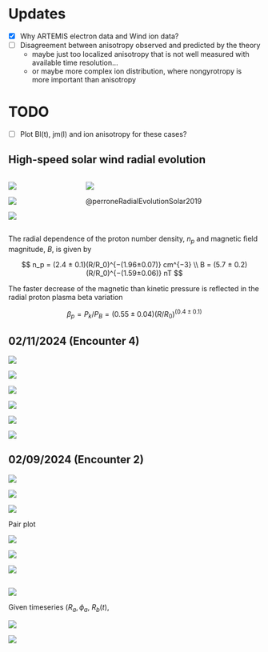 # Updates

- [x] Why ARTEMIS electron data and Wind ion data?
- [ ] Disagreement between anisotropy observed and predicted by the theory
  - maybe just too localized anisotropy that is not well measured with available time resolution... 
  - or maybe more complex ion distribution, where nongyrotropy is more important than anisotropy

# TODO

- [ ] Plot Bl(t), jm(l) and ion anisotropy for these cases?

## High-speed solar wind radial evolution

:::: {.columns}
::: {.column}
![](figures/evolution/plasma-adiabatic-evolution_e2-DSCOVR.svg)

![](figures/evolution/plasma-adiabatic-evolution_e2-DSCOVR-next.svg)

![](figures/evolution/plasma-adiabatic-evolution_e2-DSCOVR-previous.svg)
:::

::: {.column}

![](images/sty3348fig5.jpeg)

@perroneRadialEvolutionSolar2019
:::
::::

::: {.notes}
The radial dependence of the proton number density, $n_p$ and magnetic ﬁeld magnitude, $B$, is given by

$$
n_p = (2.4 ± 0.1)(R/R_0)^{−(1.96±0.07)} cm^{−3}
\\
B = (5.7 ± 0.2)(R/R_0)^{−(1.59±0.06)} nT
$$

The faster decrease of the magnetic than kinetic pressure is reflected in the radial proton plasma beta variation

$$
β_p = P_k/P_B = (0.55 ± 0.04)(R/R_0)^{(0.4±0.1)}
$$ 
:::


## 02/11/2024 (Encounter 4)

::: {.column-screen-inset layout-nrow="1"}

![](figures/enc4/thickness_current)

![](figures/enc4/density_distribution)

![](figures/enc4/dvl)
:::


::: {.column-screen-inset layout-nrow="1"}

![](figures/enc4/dn-dT)

![](figures/enc4/dT-dB)

![](figures/enc4/dn-dB)
:::


## 02/09/2024 (Encounter 2)

::: {.column-screen-inset layout-nrow="1"}

![](figures/enc2/thickness_current)

![](figures/enc2/density_distribution)

![](figures/enc2/dvl)
:::

Pair plot

::: {.column-screen-inset layout-nrow="1"}

![](figures/enc2/dn-dT)

![](figures/enc2/dT-dB)

![](figures/enc2/dn-dB)
:::

## 

![](images/paste-20.png)

Given timeseries $(R_a, \phi_a$, $R_b(t)$,

![](images/paste-11.png)

![](images/paste-12.png)



